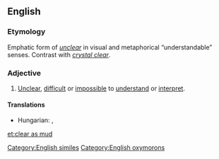 ==English==

===Etymology===
Emphatic form of ''[[unclear]]'' in visual and metaphorical “understandable” senses. Contrast with ''[[crystal clear]]''.

===Adjective===
{{en-adj|head=[[clear]] [[as]] [[mud]]|-}}

# {{context|simile|lang=en}} [[unclear|Unclear]], [[difficult]] or [[impossible]] to [[understand]] or [[interpret]].

====Translations====
{{trans-top|unclear}}
* Hungarian: {{t|hu|világos, mint a vakablak}}, {{t|hu|se füle, se farka}}
{{trans-mid}}
{{trans-bottom}}

[[Category:English similes]]
[[Category:English oxymorons]]

[[et:clear as mud]]